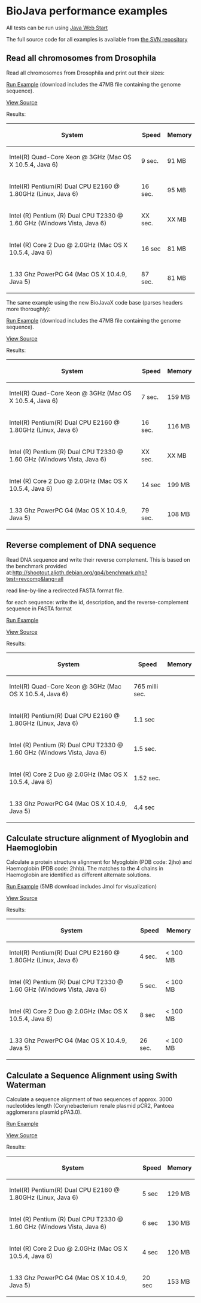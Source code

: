 = BioJava performance examples=

All tests can be run using [http://java.sun.com/products/javawebstart/ Java Web Start]

The full source code for all examples is available from [http://code.open-bio.org/svnweb/index.cgi/biojava/browse/biojava-live/trunk/demos/performance the SVN repository]

== Read all chromosomes from Drosophila ==
Read all chromosomes from Drosophila and print out their sizes:

[http://www.biojava.org/download/performance/biojava-test.jnlp Run Example] (download includes the 47MB file containing the genome sequence).

[[BioJava:Performance:ReadDrosophila|View Source]]

Results:

{| class="wikitable"
|-
! System
! Speed
! Memory
|-
| Intel(R) Quad-Core Xeon @ 3GHz (Mac OS X 10.5.4, Java 6)
| 9 sec.
| 91 MB
|-
| Intel(R) Pentium(R) Dual CPU E2160 @ 1.80GHz (Linux, Java 6)
| 16 sec.
| 95 MB
|-
| Intel (R) Pentium (R) Dual CPU T2330 @ 1.60 GHz (Windows Vista, Java 6)
| XX sec.
| XX MB
|-
| Intel (R) Core 2 Duo @ 2.0GHz (Mac OS X 10.5.4, Java 6)
| 16 sec
| 81 MB
|-
| 1.33 Ghz PowerPC G4 (Mac OS X 10.4.9, Java 5)
| 87 sec.
| 81 MB
|}


The same example using the new BioJavaX code base (parses headers more thoroughly):

[http://www.biojava.org/download/performance/biojava-testX.jnlp Run Example] (download includes the 47MB file containing the genome sequence).

[http://code.open-bio.org/svnweb/index.cgi/biojava/view/biojava-live/trunk/demos/performance/ReadFastaX2.java View Source]

Results:

{| class="wikitable"
|-
! System
! Speed
! Memory
|-
| Intel(R) Quad-Core Xeon @ 3GHz (Mac OS X 10.5.4, Java 6)
| 7 sec.
| 159 MB
|-
| Intel(R) Pentium(R) Dual CPU E2160 @ 1.80GHz (Linux, Java 6)
| 16 sec.
| 116 MB
|-
| Intel (R) Pentium (R) Dual CPU T2330 @ 1.60 GHz (Windows Vista, Java 6)
| XX sec.
| XX MB
|-
| Intel (R) Core 2 Duo @ 2.0GHz (Mac OS X 10.5.4, Java 6)
| 14 sec
| 199 MB
|-
| 1.33 Ghz PowerPC G4 (Mac OS X 10.4.9, Java 5)
| 79 sec.
| 108 MB
|}

== Reverse complement of DNA sequence ==

Read DNA sequence and write their reverse complement. This is based on the benchmark provided at:[http://shootout.alioth.debian.org/gp4/benchmark.php?test=revcomp&lang=all http://shootout.alioth.debian.org/gp4/benchmark.php?test=revcomp&lang=all] 

read line-by-line a redirected FASTA format file. 

for each sequence: write the id, description, and the reverse-complement sequence in FASTA format 

[http://www.biojava.org/download/performance/biojava-revcomp.jnlp Run Example]

[[BioJava:Performance:ReverseComplement|View Source]]

Results:

{| class="wikitable"
|-
! System
! Speed
! Memory
|-
| Intel(R) Quad-Core Xeon @ 3GHz (Mac OS X 10.5.4, Java 6)
| 765 milli sec.
|
|-
| Intel(R) Pentium(R) Dual  CPU  E2160  @ 1.80GHz (Linux, Java 6)
| 1.1 sec
| 
|-
| Intel (R) Pentium (R) Dual CPU T2330 @ 1.60 GHz (Windows Vista, Java 6)
| 1.5 sec.
|
|-
| Intel (R) Core 2 Duo @ 2.0GHz (Mac OS X 10.5.4, Java 6)
| 1.52 sec.
| 
|-
| 1.33 Ghz PowerPC G4 (Mac OS X 10.4.9, Java 5)
| 4.4 sec
| 
|}

== Calculate structure alignment of Myoglobin and Haemoglobin ==

Calculate a protein structure alignment for Myoglobin (PDB code: 2jho) and Haemoglobin (PDB code: 2hhb).
The matches to the 4 chains in Haemoglobin are identified as different alternate solutions.

[http://www.biojava.org/download/performance/biojava-structure-example1.jnlp Run Example] (5MB download includes Jmol for visualization)

[[BioJava:Performance:AlignMyoHemo|View Source]]

Results:

{| class="wikitable"
|-
! System
! Speed
! Memory
|-
| Intel(R) Pentium(R) Dual CPU E2160 @ 1.80GHz (Linux, Java 6)
| 4 sec.
| < 100 MB
|-
| Intel (R) Pentium (R) Dual CPU T2330 @ 1.60 GHz (Windows Vista, Java 6)
| 5 sec.
| < 100 MB
|-
| Intel (R) Core 2 Duo @ 2.0GHz (Mac OS X 10.5.4, Java 6)
| 8 sec
| < 100 MB
|-
| 1.33 Ghz PowerPC G4 (Mac OS X 10.4.9, Java 5)
| 26 sec.
| < 100 MB
|}

== Calculate a Sequence Alignment using Swith Waterman ==

Calculate a sequence alignment of two sequences of approx. 3000 nucleotides length (Corynebacterium renale plasmid pCR2, Pantoea agglomerans plasmid pPA3.0).


[http://www.biojava.org/download/performance/biojava-testSW.jnlp Run Example]

[[BioJava:Performance:AlignSW|View Source]]

Results:


{| class="wikitable"
|-
! System
! Speed
! Memory
|-
| Intel(R) Pentium(R) Dual CPU E2160 @ 1.80GHz (Linux, Java 6)
| 5 sec
| 129 MB
|-
| Intel (R) Pentium (R) Dual CPU T2330 @ 1.60 GHz (Windows Vista, Java 6)
| 6 sec
| 130 MB
|-
| Intel (R) Core 2 Duo @ 2.0GHz (Mac OS X 10.5.4, Java 6)
| 4 sec
| 120 MB
|-
| 1.33 Ghz PowerPC G4 (Mac OS X 10.4.9, Java 5)
| 20 sec
| 153 MB
|}